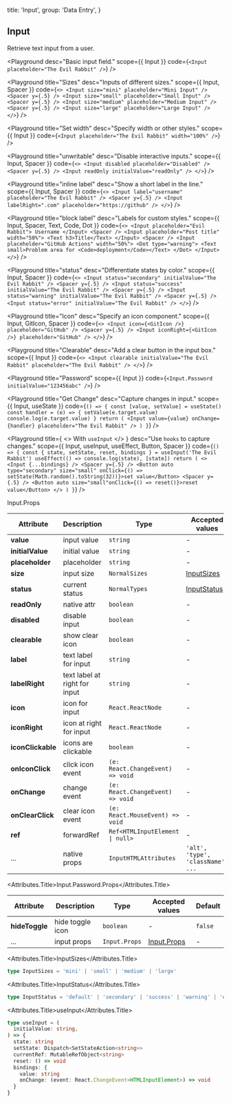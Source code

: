
  title: 'Input',
  group: 'Data Entry',
}

## Input

Retrieve text input from a user.

<Playground
  desc="Basic input field."
  scope={{ Input }}
  code={`
<Input placeholder="The Evil Rabbit" />
`}
/>

<Playground
  title="Sizes"
  desc="Inputs of different sizes."
  scope={{ Input, Spacer }}
  code={`
<>
  <Input size="mini" placeholder="Mini Input" /> <Spacer y={.5} />
  <Input size="small" placeholder="Small Input" /> <Spacer y={.5} />
  <Input size="medium" placeholder="Medium Input" /> <Spacer y={.5} />
  <Input size="large" placeholder="Large Input" />
</>
`}
/>

<Playground
  title="Set width"
  desc="Specify width or other styles."
  scope={{ Input }}
  code={`
<Input placeholder="The Evil Rabbit" width="100%" />
`}
/>

<Playground
  title="unwritable"
  desc="Disable interactive inputs."
  scope={{ Input, Spacer }}
  code={`
<>
  <Input disabled placeholder="Disabled" />
  <Spacer y={.5} />
  <Input readOnly initialValue="readOnly" />
</>
`}
/>

<Playground
  title="inline label"
  desc="Show a short label in the line."
  scope={{ Input, Spacer }}
  code={`
<>
  <Input label="username" placeholder="The Evil Rabbit" />
  <Spacer y={.5} />
  <Input labelRight=".com" placeholder="https://github" />
</>
`}
/>

<Playground
  title="block label"
  desc="Labels for custom styles."
  scope={{ Input, Spacer, Text, Code, Dot }}
  code={`
<>
  <Input placeholder="Evil Rabbit">
    Username
  </Input>
  <Spacer />
  <Input placeholder="Post title" width="50%">
    <Text h3>Title</Text>
  </Input>
  <Spacer />
  <Input placeholder="GitHub Actions" width="50%">
    <Dot type="warning">
      <Text small>Problem area for <Code>deployment</Code></Text>
    </Dot>
  </Input>
</>
`}
/>

<Playground
  title="status"
  desc="Differentiate states by color."
  scope={{ Input, Spacer }}
  code={`
<>
  <Input status="secondary" initialValue="The Evil Rabbit" />
  <Spacer y={.5} />
  <Input status="success" initialValue="The Evil Rabbit" />
  <Spacer y={.5} />
  <Input status="warning" initialValue="The Evil Rabbit" />
  <Spacer y={.5} />
  <Input status="error" initialValue="The Evil Rabbit" />
</>
`}
/>

<Playground
  title="Icon"
  desc="Specify an icon component."
  scope={{ Input, GitIcon, Spacer }}
  code={`
<>
  <Input icon={<GitIcon />} placeholder="GitHub" />
  <Spacer y={.5} />
  <Input iconRight={<GitIcon />} placeholder="GitHub" />
</>
`}
/>

<Playground
  title="Clearable"
  desc="Add a clear button in the input box."
  scope={{ Input }}
  code={`
<>
  <Input clearable initialValue="The Evil Rabbit" placeholder="The Evil Rabbit" />
</>
`}
/>

<Playground
  title="Password"
  scope={{ Input }}
  code={`
<Input.Password initialValue="123456abc" />
`}
/>

<Playground
  title="Get Change"
  desc="Capture changes in input."
  scope={{ Input, useState }}
  code={`
() => {
  const [value, setValue] = useState()
  const handler = (e) => {
    setValue(e.target.value)
    console.log(e.target.value)
  }
  return (
    <Input value={value} onChange={handler} placeholder="The Evil Rabbit" />
  )
}
`}
/>

<Playground
  title={
    <>
      With <Code>useInput</Code>
    </>
  }
  desc="Use `hooks` to capture changes."
  scope={{ Input, useInput, useEffect, Button, Spacer }}
  code={`
() => {
  const { state, setState, reset, bindings } = useInput('The Evil Rabbit')
  useEffect(() => console.log(state), [state])
  return (
    <>
      <Input {...bindings} />
      <Spacer y={.5} />
      <Button auto type="secondary" size="small"
        onClick={() => setState(Math.random().toString(32))}>set value</Button>
      <Spacer y={.5} />
      <Button auto size="small"onClick={() => reset()}>reset value</Button>
    </>
  )
}
`}
/>

<Attributes edit="/pages/en-us/components/input.mdx">
<Attributes.Title>Input.Props</Attributes.Title>

| Attribute         | Description                   | Type                                           | Accepted values                   | Default   |
| ----------------- | ----------------------------- | ---------------------------------------------- | --------------------------------- | --------- |
| **value**         | input value                   | `string`                                       | -                                 | -         |
| **initialValue**  | initial value                 | `string`                                       | -                                 | -         |
| **placeholder**   | placeholder                   | `string`                                       | -                                 | -         |
| **size**          | input size                    | `NormalSizes`                                  | [InputSizes](#inputsizes)         | `medium`  |
| **status**        | current status                | `NormalTypes`                                  | [InputStatus](#inputstatus)       | `default` |
| **readOnly**      | native attr                   | `boolean`                                      | -                                 | `false`   |
| **disabled**      | disable input                 | `boolean`                                      | -                                 | `false`   |
| **clearable**     | show clear icon               | `boolean`                                      | -                                 | `false`   |
| **label**         | text label for input          | `string`                                       | -                                 | -         |
| **labelRight**    | text label at right for input | `string`                                       | -                                 | -         |
| **icon**          | icon for input                | `React.ReactNode`                              | -                                 | -         |
| **iconRight**     | icon at right for input       | `React.ReactNode`                              | -                                 | -         |
| **iconClickable** | icons are clickable           | `boolean`                                      | -                                 | `false`   |
| **onIconClick**   | click icon event              | `(e: React.ChangeEvent) => void`               | -                                 | -         |
| **onChange**      | change event                  | `(e: React.ChangeEvent) => void`               | -                                 | -         |
| **onClearClick**  | clear icon event              | `(e: React.MouseEvent) => void`                | -                                 | -         |
| **ref**           | forwardRef                    | <Code>Ref<HTMLInputElement &#124; null></Code> | -                                 | -         |
| ...               | native props                  | `InputHTMLAttributes`                          | `'alt', 'type', 'className', ...` | -         |

<Attributes.Title>Input.Password.Props</Attributes.Title>

| Attribute      | Description      | Type          | Accepted values             | Default |
| -------------- | ---------------- | ------------- | --------------------------- | ------- |
| **hideToggle** | hide toggle icon | `boolean`     | -                           | `false` |
| ...            | input props      | `Input.Props` | [Input.Props](#input.props) | -       |

<Attributes.Title>InputSizes</Attributes.Title>

```ts
type InputSizes = 'mini' | 'small' | 'medium' | 'large'
```

<Attributes.Title>InputStatus</Attributes.Title>

```ts
type InputStatus = 'default' | 'secondary' | 'success' | 'warning' | 'error'
```

<Attributes.Title>useInput</Attributes.Title>

```ts
type useInput = (
  initialValue: string,
) => {
  state: string
  setState: Dispatch<SetStateAction<string>>
  currentRef: MutableRefObject<string>
  reset: () => void
  bindings: {
    value: string
    onChange: (event: React.ChangeEvent<HTMLInputElement>) => void
  }
}
```

</Attributes>

